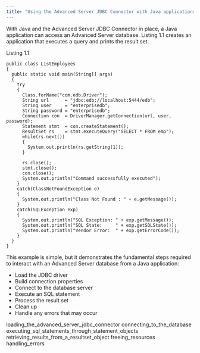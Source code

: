 ```yaml
---
title: "Using the Advanced Server JDBC Connector with Java applications"
---
```


<div id="using_the_advanced_server_jdbc_connector_with_java_applications" class="registered_link"></div>


With Java and the Advanced Server JDBC Connector in place, a Java application can access an Advanced Server database. Listing 1.1 creates an application that executes a query and prints the result set.

Listing 1.1

    public class ListEmployees
    {
      public static void main(String[] args)
      {
        try
        {
          Class.forName("com.edb.Driver");
          String url      = "jdbc:edb://localhost:5444/edb";
          String user     = "enterprisedb";
          String password = "enterprisedb";
          Connection con  = DriverManager.getConnection(url, user, password);
          Statement stmt  = con.createStatement();
          ResultSet rs    = stmt.executeQuery("SELECT * FROM emp");
          while(rs.next())
          {
            System.out.println(rs.getString(1));
          }

          rs.close();
          stmt.close();
          con.close();
          System.out.println("Command successfully executed");
        }
        catch(ClassNotFoundException e)
        {
          System.out.println("Class Not Found : " + e.getMessage());
        }
        catch(SQLException exp)
        {
          System.out.println("SQL Exception: " + exp.getMessage());
          System.out.println("SQL State:     " + exp.getSQLState());
          System.out.println("Vendor Error:  " + exp.getErrorCode());
        }
      }
    }

This example is simple, but it demonstrates the fundamental steps required to interact with an Advanced Server database from a Java application:

-   Load the JDBC driver
-   Build connection properties
-   Connect to the database server
-   Execute an SQL statement
-   Process the result set
-   Clean up
-   Handle any errors that may occur

<div class="toctree" maxdepth="4">

loading\_the\_advanced\_server\_jdbc\_connector connecting\_to\_the\_database executing\_sql\_statements\_through\_statement\_objects retrieving\_results\_from\_a\_resultset\_object freeing\_resources handling\_errors

</div>

